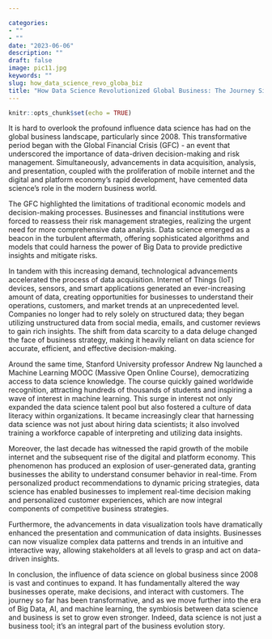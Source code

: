 ```yaml
---

categories:
- ""
- ""
date: "2023-06-06"
description: ""
draft: false
image: pic11.jpg
keywords: ""
slug: how_data_science_revo_globa_biz
title: "How Data Science Revolutionized Global Business: The Journey Since 2008"
---
```


```r
knitr::opts_chunk$set(echo = TRUE)
```

It is hard to overlook the profound influence data science has had on the global business landscape, particularly since 2008. This transformative period began with the Global Financial Crisis (GFC) - an event that underscored the importance of data-driven decision-making and risk management. Simultaneously, advancements in data acquisition, analysis, and presentation, coupled with the proliferation of mobile internet and the digital and platform economy's rapid development, have cemented data science's role in the modern business world.

The GFC highlighted the limitations of traditional economic models and decision-making processes. Businesses and financial institutions were forced to reassess their risk management strategies, realizing the urgent need for more comprehensive data analysis. Data science emerged as a beacon in the turbulent aftermath, offering sophisticated algorithms and models that could harness the power of Big Data to provide predictive insights and mitigate risks.

In tandem with this increasing demand, technological advancements accelerated the process of data acquisition. Internet of Things (IoT) devices, sensors, and smart applications generated an ever-increasing amount of data, creating opportunities for businesses to understand their operations, customers, and market trends at an unprecedented level. Companies no longer had to rely solely on structured data; they began utilizing unstructured data from social media, emails, and customer reviews to gain rich insights. The shift from data scarcity to a data deluge changed the face of business strategy, making it heavily reliant on data science for accurate, efficient, and effective decision-making.

Around the same time, Stanford University professor Andrew Ng launched a Machine Learning MOOC (Massive Open Online Course), democratizing access to data science knowledge. The course quickly gained worldwide recognition, attracting hundreds of thousands of students and inspiring a wave of interest in machine learning. This surge in interest not only expanded the data science talent pool but also fostered a culture of data literacy within organizations. It became increasingly clear that harnessing data science was not just about hiring data scientists; it also involved training a workforce capable of interpreting and utilizing data insights.

Moreover, the last decade has witnessed the rapid growth of the mobile internet and the subsequent rise of the digital and platform economy. This phenomenon has produced an explosion of user-generated data, granting businesses the ability to understand consumer behavior in real-time. From personalized product recommendations to dynamic pricing strategies, data science has enabled businesses to implement real-time decision making and personalized customer experiences, which are now integral components of competitive business strategies.

Furthermore, the advancements in data visualization tools have dramatically enhanced the presentation and communication of data insights. Businesses can now visualize complex data patterns and trends in an intuitive and interactive way, allowing stakeholders at all levels to grasp and act on data-driven insights.

In conclusion, the influence of data science on global business since 2008 is vast and continues to expand. It has fundamentally altered the way businesses operate, make decisions, and interact with customers. The journey so far has been transformative, and as we move further into the era of Big Data, AI, and machine learning, the symbiosis between data science and business is set to grow even stronger. Indeed, data science is not just a business tool; it's an integral part of the business evolution story.